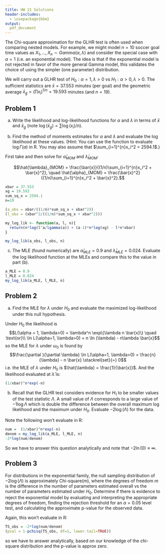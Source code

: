```yaml
---
title: HW 21 Solutions
header-includes:
  - \usepackage{bbm}
output:
  pdf_document
---
```



The Chi-square approximation for the GLHR test is often used when comparing nested models. For example, we might model $n=10$ soccer goal time values as $X_1, \dots, X_n \sim Gamma(\alpha, \lambda)$ and consider the special case with $\alpha=1$ (i.e. an exponential model). The idea is that if the exponential model is not rejected in favor of the more general Gamma model, this validates the choice of using the simpler (one parameter) distribution. 

We will carry out a GLHR test of $H_0: \alpha=1, \lambda>0$ vs $H_1: \alpha >0, \lambda>0$. The sufficient statistics are $\bar{x} = 37.553$ minutes (per goal) and the geometric average $\bar{x}_{g} = \left(\prod x_i \right)^{1/n} = 19.593$ minutes (and $n=19$). 

## Problem 1 

(a) Write the likelihood and log-likelihood functions for $\alpha$ and $\lambda$ in terms of $\bar{x}$ and $\bar{x}_{g}$ (note $\log(\bar{x}_{g})=\sum\log(x_i)/n$).

\begin{align*}
L(\alpha, \lambda) &= \prod_{i=1}^{n} \frac{\lambda^{\alpha}}{\Gamma(\alpha)} x_i^{\alpha-1} e^{-\lambda x_i} \\
&= \left[ \frac{\lambda^{\alpha}}{\Gamma(\alpha)}\right]^n \left[ \left(\prod_{i=1}^{n}x_i \right)^{1/n} \right]^{n(\alpha-1)} \exp\left\{-\lambda n \bar{x}\right\}
\end{align*}

\begin{align*}
\ln L(\alpha, \lambda) &= n \ln\left( \frac{\lambda^{\alpha}}{\Gamma(\alpha)}\right) + \sum_{i=1}^{n}\ln x_i^{\alpha-1} - \lambda n \bar{x}\\
&= n \ln\left( \frac{\lambda^{\alpha}}{\Gamma(\alpha)}\right) + (\alpha-1)n\left(\frac{\sum_{i=1}^{n}\ln x_i}{n} \right) - \lambda n \bar{x}
\end{align*}

(b) Find the method of moments estimates for $\alpha$ and $\lambda$ and evaluate the log likelihood at these values. (Hint: You can use the function \textit{lgamma(a)} to evaluate $\log \Gamma (a)$ in R. You may also assume that $\sum_{i=1}^{n}x_i^2 = 2594.1$.)

First take 
\begin{align*}
\frac{1}{n}\sum_{i=1}^{n} x_i &\stackrel{\text{set}}{=} E(X_1) = \frac{\alpha}{\lambda} \\
\frac{1}{n}\sum_{i=1}^{n} x_i^2 &\stackrel{\text{set}}{=} E(X_1^2) = Var(X_1) - [E(X_1)]^2 = \frac{\alpha}{\lambda^2}(1-\alpha)
\end{align*}
and then solve for $\hat{\alpha}_{MOM}$ and $\hat{\lambda}_{MOM}$:

$$\hat{\lambda}_{MOM} = \frac{\bar{x}}{(1/n)\sum_{i=1}^{n}x_i^2 + \bar{x}^2}, \quad \hat{\alpha}_{MOM} = \frac{\bar{x}^2}{(1/n)\sum_{i=1}^{n}x_i^2 + \bar{x}^2}.$$

```r
xbar = 37.553
xg = 19.593
sum_sq_x = 2594.1
n=19 

(a_obs = xbar/((1/n)*sum_sq_x + xbar^2))  
(l_obs = (xbar^2/((1/n)*sum_sq_x + xbar^2)))

my_log_lik <- function(a, l, n){
  return(n*log(l^a/lgamma(a)) + (a-1)*n*log(xg) - l*n*xbar)
}

my_log_lik(a_obs, l_obs, n)
```

(c) The MLE (found numerically) are $\hat\alpha_{MLE}=0.9$ and $\hat\lambda_{MLE} = 0.024$. Evaluate the log likelihood function at the MLEs and compare this to the value in part (b). 

```r
a_MLE = 0.9
l_MLE = 0.024
my_log_lik(a_MLE, l_MLE, n)
```


\pagebreak 
## Problem 2 

(a) Find the MLE for $\lambda$ under $H_0$ and evaluate the maximized log-likelihood under this null hypothesis. 


Under $H_0$ the likelihood is 
$$L(\alpha = 1, \lambda>0) = \lambda^n \exp\{\lambda n \bar{x}\} \quad \text{or}\\
\ln L(\alpha=1, \lambda>0) = n \ln (\lambda) - n\lambda \bar{x}$$
so the MLE for $\lambda$ under $\omega_0$ is found by 
$$\frac{\partial }{\partial \lambda} \ln L(\alpha=1, \lambda>0) = \frac{n}{\lambda} - n \bar{x} \stackrel{set}{=} 0$$
i.e. the MLE of $\lambda$ under $H_0$ is $\hat{\lambda} = \frac{1}{\bar{x}}$. And the likelihood evaluated at $\hat{\lambda}$ is: 

```r
(1/xbar)^n*exp(-n)
```


(b) Recall that the GLHR test considers evidence for $H_1$ to be smaller values of the test statistic $\Lambda$. A small value of $\Lambda$ corresponds to a large value of $-1\log \Lambda$ which is double the difference between the overall maximum log likelihood and the maximum under $H_0$. Evaluate $-2 \log (\Lambda)$ for the data. 

Note the following won't evaluate in R:
```r
num =  (1/xbar)^n*exp(-n) 
denom = my_log_lik(a_MLE, l_MLE, n) 
-2*log(num/denom)
```
So we have to answer this question analytically and note that $-2 \ln (0) \equiv \infty$. 


\pagebreak 
## Problem 3 

For distributions in the exponential family, the null sampling distribution of $-2\log(\Lambda)$ is approximately Chi-square$(m)$, where the degrees of freedom $m$ is the difference in the number of parameters estimated overall vs the number of parameters estimated under $H_0$. Determine if there is evidence to reject the exponential model by evaluating and interpreting the appropriate degrees of freedom, finding the rejection threshold for an $\alpha =0.05$ level test, and calculating the approximate p-value for the observed data. 

Again, this won't evaluate in R:
```r
TS_obs = -2*log(num/denom)
(pval = 1-pchisq(TS_obs, df=1, lower.tail=TRUE))  
```
so we have to answer analytically, based on our knowledge of the chi-square distribution and the p-value is approx zero. 